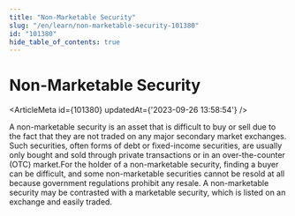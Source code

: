 ```yaml
---
title: "Non-Marketable Security"
slug: "/en/learn/non-marketable-security-101380"
id: "101380"
hide_table_of_contents: true
---
```



# Non-Marketable Security

<ArticleMeta id={101380} updatedAt={'2023-09-26 13:58:54'} />
<div className='border-solid border-b border-t-0 my-4 border-[var(--ifm-color-gray-300)]' />

A non-marketable security is an asset that is difficult to buy or sell due to the fact that they are not traded on any major secondary market exchanges. Such securities, often forms of debt or fixed-income securities, are usually only bought and sold through private transactions or in an over-the-counter (OTC) market.For the holder of a non-marketable security, finding a buyer can be difficult, and some non-marketable securities cannot be resold at all because government regulations prohibit any resale. A non-marketable security may be contrasted with a marketable security, which is listed on an exchange and easily traded.
